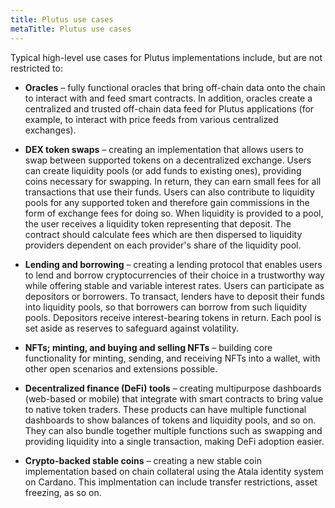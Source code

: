 ```yaml
---
title: Plutus use cases
metaTitle: Plutus use cases
---
```


Typical high-level use cases for Plutus implementations include, but are not restricted to:

- **Oracles** – fully functional oracles that bring off-chain data onto the chain to interact with and feed smart contracts. In addition, oracles create a centralized and trusted off-chain data feed for Plutus applications (for example, to interact with price feeds from various centralized exchanges).

- **DEX token swaps** – creating an implementation that allows users to swap between supported tokens on a decentralized exchange. Users can create liquidity pools (or add funds to existing ones), providing coins necessary for swapping. In return, they can earn small fees for all transactions that use their funds. Users can also contribute to liquidity pools for any supported token and therefore gain commissions in the form of exchange fees for doing so. When liquidity is provided to a pool, the user receives a liquidity token representing that deposit. The contract should calculate fees which are then dispersed to liquidity providers dependent on each provider's share of the liquidity pool.

- **Lending and borrowing** – creating a lending protocol that enables users to lend and borrow cryptocurrencies of their choice in a trustworthy way while offering stable and variable interest rates. Users can participate as depositors or borrowers. To transact, lenders have to deposit their funds into liquidity pools, so that borrowers can borrow from such liquidity pools. Depositors receive interest-bearing tokens in return. Each pool is set aside as reserves to safeguard against volatility.

- **NFTs; minting, and buying and selling NFTs** – building core functionality for minting, sending, and receiving NFTs into a wallet, with other open scenarios and extensions possible.

- **Decentralized finance (DeFi) tools** – creating multipurpose dashboards (web-based or mobile) that integrate with smart contracts to bring value to native token traders. These products can have multiple functional dashboards to show balances of tokens and liquidity pools, and so on. They can also bundle together multiple functions such as swapping and providing liquidity into a single transaction, making DeFi adoption easier.

- **Crypto-backed stable coins** – creating a new stable coin implementation based on chain collateral using the Atala identity system on Cardano. This implmentation can include transfer restrictions, asset freezing, as so on.


